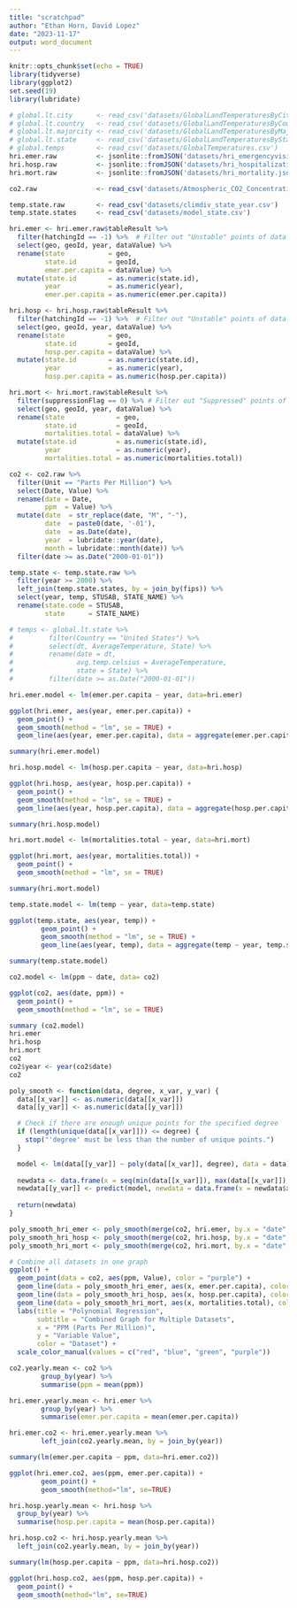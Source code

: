 ```yaml
---
title: "scratchpad"
author: "Ethan Horn, David Lopez"
date: "2023-11-17"
output: word_document
---
```


```r
knitr::opts_chunk$set(echo = TRUE)
library(tidyverse)
library(ggplot2)
set.seed(19)
library(lubridate)
```

```r
# global.lt.city      <- read_csv('datasets/GlobalLandTemperaturesByCity.csv')
# global.lt.country   <- read_csv('datasets/GlobalLandTemperaturesByCountry.csv')
# global.lt.majorcity <- read_csv('datasets/GlobalLandTemperaturesByMajorCity.csv')
# global.lt.state     <- read_csv('datasets/GlobalLandTemperaturesByState.csv')
# global.temps        <- read_csv('datasets/GlobalTemperatures.csv')
hri.emer.raw          <- jsonlite::fromJSON('datasets/hri_emergencyvisits.json')
hri.hosp.raw          <- jsonlite::fromJSON('datasets/hri_hospitalization.json')
hri.mort.raw          <- jsonlite::fromJSON('datasets/hri_mortality.json')

co2.raw               <- read_csv('datasets/Atmospheric_CO2_Concentrations.csv')

temp.state.raw        <- read_csv('datasets/climdiv_state_year.csv')
temp.state.states     <- read_csv('datasets/model_state.csv')
```
```r
hri.emer <- hri.emer.raw$tableResult %>%
  filter(hatchingId == -1) %>%  # Filter out "Unstable" points of data
  select(geo, geoId, year, dataValue) %>%
  rename(state           = geo,
         state.id        = geoId,
         emer.per.capita = dataValue) %>%
  mutate(state.id        = as.numeric(state.id),
         year            = as.numeric(year),
         emer.per.capita = as.numeric(emer.per.capita))

hri.hosp <- hri.hosp.raw$tableResult %>%
  filter(hatchingId == -1) %>%  # Filter out "Unstable" points of data
  select(geo, geoId, year, dataValue) %>%
  rename(state           = geo,
         state.id        = geoId,
         hosp.per.capita = dataValue) %>%
  mutate(state.id        = as.numeric(state.id),
         year            = as.numeric(year),
         hosp.per.capita = as.numeric(hosp.per.capita))

hri.mort <- hri.mort.raw$tableResult %>%
  filter(suppressionFlag == 0) %>% # Filter out "Suppressed" points of data
  select(geo, geoId, year, dataValue) %>%
  rename(state             = geo,
         state.id          = geoId,
         mortalities.total = dataValue) %>%
  mutate(state.id          = as.numeric(state.id),
         year              = as.numeric(year),
         mortalities.total = as.numeric(mortalities.total))

co2 <- co2.raw %>%
  filter(Unit == "Parts Per Million") %>%
  select(Date, Value) %>%
  rename(date = Date,
         ppm  = Value) %>%
  mutate(date  = str_replace(date, "M", "-"),
         date  = paste0(date, '-01'),
         date  = as.Date(date),
         year  = lubridate::year(date),
         month = lubridate::month(date)) %>%
  filter(date >= as.Date("2000-01-01"))

temp.state <- temp.state.raw %>%
  filter(year >= 2000) %>%
  left_join(temp.state.states, by = join_by(fips)) %>%
  select(year, temp, STUSAB, STATE_NAME) %>%
  rename(state.code = STUSAB,
         state      = STATE_NAME)

# temps <- global.lt.state %>%
#         filter(Country == "United States") %>%
#         select(dt, AverageTemperature, State) %>%
#         rename(date = dt,
#                avg.temp.celsius = AverageTemperature,
#                state = State) %>%
#         filter(date >= as.Date("2000-01-01"))
```

```r
hri.emer.model <- lm(emer.per.capita ~ year, data=hri.emer)

ggplot(hri.emer, aes(year, emer.per.capita)) +
  geom_point() +
  geom_smooth(method = "lm", se = TRUE) +
  geom_line(aes(year, emer.per.capita), data = aggregate(emer.per.capita ~ year, hri.emer, mean))

summary(hri.emer.model)
```
```r
hri.hosp.model <- lm(hosp.per.capita ~ year, data=hri.hosp)

ggplot(hri.hosp, aes(year, hosp.per.capita)) +
  geom_point() +
  geom_smooth(method = "lm", se = TRUE) +
  geom_line(aes(year, hosp.per.capita), data = aggregate(hosp.per.capita ~ year, hri.hosp, mean))

summary(hri.hosp.model)
```

```r
hri.mort.model <- lm(mortalities.total ~ year, data=hri.mort)

ggplot(hri.mort, aes(year, mortalities.total)) +
  geom_point() +
  geom_smooth(method = "lm", se = TRUE)

summary(hri.mort.model)
```

```r
temp.state.model <- lm(temp ~ year, data=temp.state)

ggplot(temp.state, aes(year, temp)) +
        geom_point() +
        geom_smooth(method = "lm", se = TRUE) +
        geom_line(aes(year, temp), data = aggregate(temp ~ year, temp.state, mean))

summary(temp.state.model)
```

```r
co2.model <- lm(ppm ~ date, data= co2)

ggplot(co2, aes(date, ppm)) +
  geom_point() +
  geom_smooth(method = "lm", se = TRUE)

summary (co2.model)
hri.emer
hri.hosp
hri.mort
co2
co2$year <- year(co2$date)
co2
```

```r
poly_smooth <- function(data, degree, x_var, y_var) {
  data[[x_var]] <- as.numeric(data[[x_var]])
  data[[y_var]] <- as.numeric(data[[y_var]])

  # Check if there are enough unique points for the specified degree
  if (length(unique(data[[x_var]])) <= degree) {
    stop("'degree' must be less than the number of unique points.")
  }

  model <- lm(data[[y_var]] ~ poly(data[[x_var]], degree), data = data)
  
  newdata <- data.frame(x = seq(min(data[[x_var]]), max(data[[x_var]]), length.out = 100))
  newdata[[y_var]] <- predict(model, newdata = data.frame(x = newdata$x))
  
  return(newdata)
}

poly_smooth_hri_emer <- poly_smooth(merge(co2, hri.emer, by.x = "date", by.y = "year"), 2, "ppm", "emer.per.capita")
poly_smooth_hri_hosp <- poly_smooth(merge(co2, hri.hosp, by.x = "date", by.y = "year"), 2, "ppm", "hosp.per.capita")
poly_smooth_hri_mort <- poly_smooth(merge(co2, hri.mort, by.x = "date", by.y = "year"), 2, "ppm", "mortalities.total")

# Combine all datasets in one graph
ggplot() +
  geom_point(data = co2, aes(ppm, Value), color = "purple") +
  geom_line(data = poly_smooth_hri_emer, aes(x, emer.per.capita), color = "red", linetype = "solid") +
  geom_line(data = poly_smooth_hri_hosp, aes(x, hosp.per.capita), color = "blue", linetype = "solid") +
  geom_line(data = poly_smooth_hri_mort, aes(x, mortalities.total), color = "green", linetype = "solid") +
  labs(title = "Polynomial Regression",
       subtitle = "Combined Graph for Multiple Datasets",
       x = "PPM (Parts Per Million)",
       y = "Variable Value",
       color = "Dataset") +
  scale_color_manual(values = c("red", "blue", "green", "purple"))
```

```r
co2.yearly.mean <- co2 %>%
        group_by(year) %>%
        summarise(ppm = mean(ppm))

hri.emer.yearly.mean <- hri.emer %>%
        group_by(year) %>%
        summarise(emer.per.capita = mean(emer.per.capita))

hri.emer.co2 <- hri.emer.yearly.mean %>%
        left_join(co2.yearly.mean, by = join_by(year))

summary(lm(emer.per.capita ~ ppm, data=hri.emer.co2))

ggplot(hri.emer.co2, aes(ppm, emer.per.capita)) +
        geom_point() +
        geom_smooth(method="lm", se=TRUE)
```

```r
hri.hosp.yearly.mean <- hri.hosp %>%
  group_by(year) %>%
  summarise(hosp.per.capita = mean(hosp.per.capita))

hri.hosp.co2 <- hri.hosp.yearly.mean %>%
  left_join(co2.yearly.mean, by = join_by(year))

summary(lm(hosp.per.capita ~ ppm, data=hri.hosp.co2))

ggplot(hri.hosp.co2, aes(ppm, hosp.per.capita)) +
  geom_point() +
  geom_smooth(method="lm", se=TRUE)
```